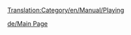 [[Translation:Category/en/Manual/Playing]]

{{en/Bilingual box| De
| ''Artikel, die direkt mit dem Spielen zu tun haben, sind hier zu finden.''
| ''Articles directly relating to playing the game are here.''}}

[[de/Main Page]]